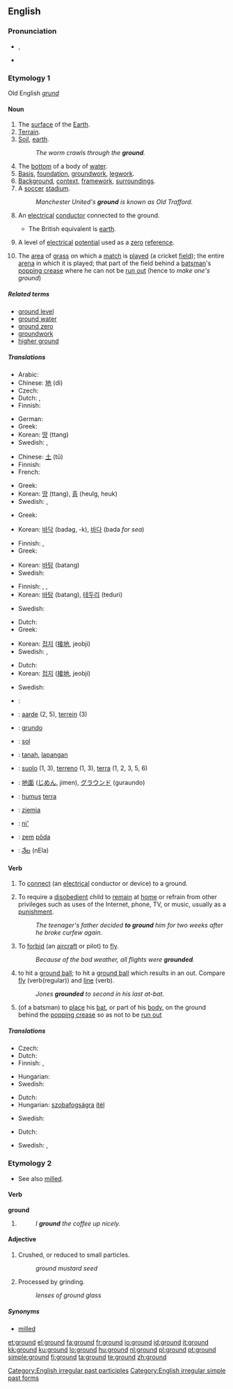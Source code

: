 ==English==

{{rank|followed|fear|evening|428|ground|understand|fine|law}}
{{wikipedia}}

===Pronunciation===
* {{IPA|/'gɹaʊnd/}}, {{SAMPA|/"graUnd/}}
* {{audio|en-us-ground.ogg|Audio (US)}}

===Etymology 1===
Old English ''[[grund]]''

====Noun====
{{en-noun}}

# The [[surface]] of the [[Earth]].
# [[terrain|Terrain]].
# [[soil|Soil]], [[earth]].
#: ''The worm crawls through the '''ground'''.''
# The [[bottom]] of a body of [[water]].
# [[basis|Basis]], [[foundation]], [[groundwork]], [[legwork]].
# [[background|Background]], [[context]], [[framework]], [[surrounding]]s.
# A [[soccer]] [[stadium]].
#: ''Manchester United's '''ground''' is known as Old Trafford.''
# {{US}} An [[electrical]] [[conductor]] connected to the ground.
#* The British equivalent is [[earth]].
# {{US}} A level of [[electrical]] [[potential]] used as a [[zero]] [[reference]].
# {{cricket}} The [[area]] of [[grass]] on which a [[match]] is [[played]] (a cricket [[field]]); the entire [[arena]] in which it is played; that part of the field behind a [[batsman]]'s [[popping crease]] where he can not be [[run out]] (hence to ''make one's ground'')

=====Related terms=====
* [[ground level]]
* [[ground water]]
* [[ground zero]]
* [[groundwork]]
* [[higher ground]]

=====Translations=====
{{trans-top|The surface of the Earth}}
* Arabic: {{Arab|[[أرض]]}} {{IPAchar|(’arɖ)}} {{f}}
* Chinese: [[地]] (dì)
* Czech: {{t+|cs|země|f}}
* Dutch: {{t+|nl|grond|m}}, {{t+|nl|bodem|m}}
* Finnish: {{t-|fi|maanpinta}}
{{trans-mid}}
* German: {{t-|de|Erdboden|m}}
* Greek: {{t+|el|έδαφος|n|sc=Grek}}
* Korean: [[땅]] (ttang)
* Swedish: {{t+|sv|backe|c}}, {{t+|sv|mark|c}}
{{trans-bottom}}

{{trans-top|Soil, earth}}
* Chinese: [[土]] (tǔ)
* Finnish: {{t-|fi|maaperä}}
* French: {{t+|fr|terre|f}}
{{trans-mid}}
* Greek: {{t+|el|έδαφος|n|sc=Grek}}
* Korean: [[땅]] (ttang), [[흙]] (heulg, heuk)
* Swedish: {{t+|sv|jord|c}}, {{t+|sv|mark|c}}
{{trans-bottom}}

{{trans-top|The bottom of a body of water}}
* Greek: {{t+|el|βυθός|m|sc=Grek}}
{{trans-mid}}
* Korean: [[바닥]] (badag, -k), [[바다]] (bada ''for sea'')
{{trans-bottom}}

{{trans-top|Basis, foundation, groundwork}}
* Finnish: {{t-|fi|peruste}}, {{t+|fi|syy}}
* Greek: {{t+|el|έδαφος|n|sc=Grek}}
{{trans-mid}}
* Korean: [[바탕]] (batang)
* Swedish: {{t+|sv|grund|c}}
{{trans-bottom}}

{{trans-top|Background, context, framework, surroundings}}
* Finnish: {{t-|fi|puitteet|p}}, {{t-|fi|kehys|s}}, {{t-|fi|runko|s}}
* Korean: [[바탕]] (batang), [[테두리]] (teduri)
{{trans-mid}}
* Swedish: {{t+|sv|bakgrund|c}}
{{trans-bottom}}

{{trans-top|Electrical conductor connected to point of zero potential}}
* Dutch: {{t+|nl|aarding|f}}
* Greek: {{t+|el|γείωση|f|sc=Grek}}
{{trans-mid}}
* Korean: [[접지]] ([[接]][[地]], jeobji)
* Swedish: {{t+|sv|jord|c}}, {{t-|sv|jordledare|c}}
{{trans-bottom}}

{{trans-top|Electrical point of zero potential}}
* Dutch: {{t-|nl|neuter|m}}
* Korean: [[접지]] ([[接]][[地]], jeobji)
{{trans-mid}}
* Swedish: {{t+|sv|jord|c}}
{{trans-bottom}}

{{checktrans-top}}
* {{ttbc|Arabic}}: {{Arab|[[ارض|أرض]]}} {{IPAchar|(’arɖ)}} {{f}}
* {{ttbc|Dutch}}: [[aarde]] {{f}} (2, 5), [[terrein]] {{n}} (3)
* {{ttbc|Esperanto}}: [[grundo]]
* {{ttbc|French}}: [[sol]] {{m}}
* {{ttbc|Indonesian}}: [[tanah]], [[lapang|lapangan]]
* {{ttbc|Italian}}: [[suolo]] {{m}} (1, 3), [[terreno]] {{m}} (1, 3), [[terra]] {{f}} (1, 2, 3, 5, 6)
{{trans-mid}}
* {{ttbc|Japanese}}: [[地面]] ([[じめん]], jimen), [[グラウンド]] (guraundo)
* {{ttbc|Latin}}: [[humus]] {{f}} [[terra]] {{f}}
* {{ttbc|Polish}}: [[ziemia]] {{f}}
* {{ttbc|Navajo}}: [[ni']]
* {{ttbc|Slovak}}: [[zem]] [[pôda]]
* {{ttbc|Telugu}}: [[నేల]] (nEla)
{{trans-bottom}}

====Verb====
{{en-verb}}

# To [[connect]] (an [[electrical]] conductor or device) to a ground.
# {{transitive}} To require a [[disobedient]] child to [[remain]] at [[home]] or refrain from other privileges such as uses of the Internet, phone, TV, or music, usually as a [[punishment]].
#: ''The teenager's father decided '''to ground''' him for two weeks after he broke curfew again.''
# {{transitive}} To [[forbid]] (an [[aircraft]] or pilot) to [[fly]].
#: ''Because of the bad weather, all flights were '''grounded'''.''
# {{baseball}} to hit a [[ground ball]]; to hit a [[ground ball]] which results in an out.  Compare [[fly]] (verb(regular)) and [[line]] (verb).
#: ''Jones '''grounded''' to second in his last at-bat.''
# {{cricket}} (of a batsman) to [[place]] his [[bat]], or part of his [[body]], on the ground behind the [[popping crease]] so as not to be [[run out]]

=====Translations=====
{{trans-top|To connect an electrical conductor}}
* Czech: {{t-|cs|uzemnit}}
* Dutch: {{t+|nl|aarden}}
* Finnish: {{t-|fi|maattaa}}, {{t-|fi|maadoittaa}}
{{trans-mid}}
* Hungarian: {{t-|hu|leföldel}}
* Swedish: {{t-|sv|jorda}}
{{trans-bottom}}

{{trans-top|To require a child to remain at home}}
* Dutch: {{t-|nl|huisarrest geven}}
* Hungarian: [[szobafogság]]ra [[ítél]]
{{trans-mid}}
* Swedish: {{t-|sv|ge husarrest}}
{{trans-bottom}}

{{trans-top|To forbid an aircraft or pilot to fly}}
* Dutch: {{t-|nl|vliegverbod opleggen}}
{{trans-mid}}
* Swedish: {{t|sv|belägga med flygförbud}}, {{t-|sv|ställa på marken}}
{{trans-bottom}}

===Etymology 2===
* {{inflected form of|grind}}  See also [[milled]].

====Verb====
'''ground'''

# {{past of|[[grind]]}}
#: ''I '''ground''' the coffee up nicely.''

====Adjective====
{{en-adj|-}}

# Crushed,  or reduced to small particles.
#: ''ground mustard seed''
# Processed by grinding.
#: ''lenses of ground glass''

=====Synonyms=====
* [[milled]]

[[Category:English irregular past participles]]
[[Category:English irregular simple past forms]]

[[et:ground]]
[[el:ground]]
[[fa:ground]]
[[fr:ground]]
[[io:ground]]
[[id:ground]]
[[it:ground]]
[[kk:ground]]
[[ku:ground]]
[[lo:ground]]
[[hu:ground]]
[[nl:ground]]
[[pl:ground]]
[[pt:ground]]
[[simple:ground]]
[[fi:ground]]
[[ta:ground]]
[[te:ground]]
[[zh:ground]]